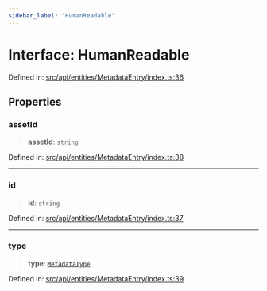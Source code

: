 ```yaml
---
sidebar_label: "HumanReadable"
---
```


# Interface: HumanReadable

Defined in: [src/api/entities/MetadataEntry/index.ts:36](https://github.com/PolymeshAssociation/polymesh-sdk/blob/bee6a2fe7a8ce5db42a6982e793782182cde2153/src/api/entities/MetadataEntry/index.ts#L36)

## Properties

### assetId

> **assetId**: `string`

Defined in: [src/api/entities/MetadataEntry/index.ts:38](https://github.com/PolymeshAssociation/polymesh-sdk/blob/bee6a2fe7a8ce5db42a6982e793782182cde2153/src/api/entities/MetadataEntry/index.ts#L38)

***

### id

> **id**: `string`

Defined in: [src/api/entities/MetadataEntry/index.ts:37](https://github.com/PolymeshAssociation/polymesh-sdk/blob/bee6a2fe7a8ce5db42a6982e793782182cde2153/src/api/entities/MetadataEntry/index.ts#L37)

***

### type

> **type**: [`MetadataType`](../types/enumerations/MetadataType.mdx)

Defined in: [src/api/entities/MetadataEntry/index.ts:39](https://github.com/PolymeshAssociation/polymesh-sdk/blob/bee6a2fe7a8ce5db42a6982e793782182cde2153/src/api/entities/MetadataEntry/index.ts#L39)
